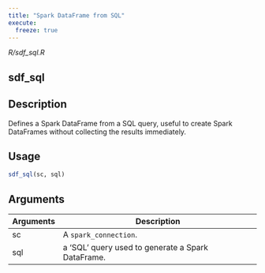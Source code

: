 ```yaml
---
title: "Spark DataFrame from SQL"
execute:
  freeze: true
---
```


*R/sdf_sql.R*

## sdf_sql

## Description
Defines a Spark DataFrame from a SQL query, useful to create Spark DataFrames without collecting the results immediately. 


## Usage
```r
sdf_sql(sc, sql) 
```

## Arguments
|Arguments|Description|
|---|---|
| sc | A `spark_connection`. |
| sql | a 'SQL' query used to generate a Spark DataFrame. |








